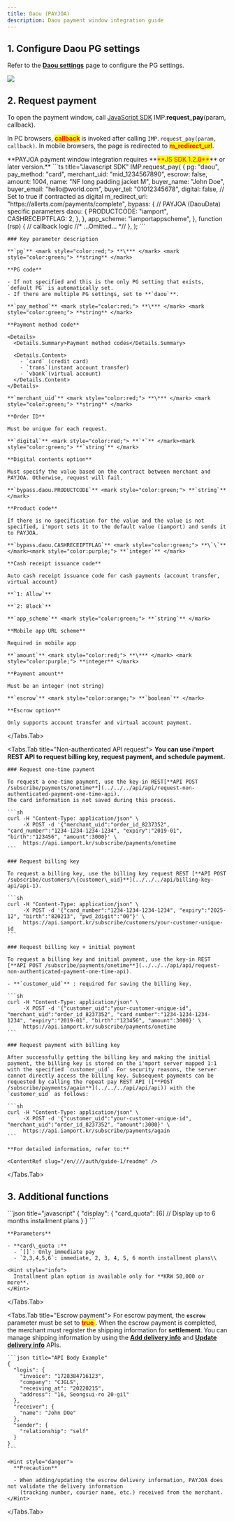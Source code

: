 ```yaml
---
title: Daou (PAYJOA)
description: Daou payment window integration guide
---
```



## 1. Configure Daou PG settings

Refer to the [**Daou settings**](../../../ready/2-pg/payment-gateway-settings/daou) page to
configure the PG settings.

![](</gitbook-assets/en/screenshot 2022-06-05 11.53.10.png>)

## 2. Request payment

To open the payment window, call [JavaScript SDK](../../../sdk/javascript-sdk/readme)
IMP.**request\_pay**(param, callback).

In PC browsers, <mark style="color:red;">**callback**</mark> is invoked after calling `IMP.request_pay(param, callback)`.
In mobile browsers, the page is redirected to <mark style="color:red;">**m\_redirect\_url**</mark>.

<Hint style="warning">
  **PAYJOA payment window integration requires **<mark style="color:red;">**JS SDK 1.2.0**</mark>** or later version.**
</Hint>

<Tabs>
  <Tabs.Tab title="Authenticated payment request">
    ```ts title="Javascript SDK"
    IMP.request_pay(
      {
        pg: "daou",
        pay_method: "card",
        merchant_uid: "mid_1234567890",
        escrow: false,
        amount: 1004,
        name: "NF long padding jacket M",
        buyer_name: "John Doe",
        buyer_email: "hello@world.com",
        buyer_tel: "01012345678",
        digital: false, // Set to true if contracted as digital
        m_redirect_url: "https://allerts.com/payments/complete",
        bypass: {
          // PAYJOA (DaouData) specific parameters
          daou: {
            PRODUCTCODE: "iamport",
            CASHRECEIPTFLAG: 2,
          },
        },
        app_scheme: "iamportappscheme",
      },
      function (rsp) {
        // callback logic
        //* ...Omitted... *//
      },
    );
    ```

    ### Key parameter description

    **`pg`** <mark style="color:red;"> **\*** </mark> <mark style="color:green;"> **string** </mark>

    **PG code**

    - If not specified and this is the only PG setting that exists, `default PG` is automatically set.
    - If there are multiple PG settings, set to **`daou`**.

    **`pay_method`** <mark style="color:red;"> **\*** </mark> <mark style="color:green;"> **string** </mark>

    **Payment method code**

    <Details>
      <Details.Summary>Payment method codes</Details.Summary>

      <Details.Content>
        - `card` (credit card)
        - `trans`(instant account transfer)
        - `vbank`(virtual account)
      </Details.Content>
    </Details>

    **`merchant_uid`** <mark style="color:red;"> **\*** </mark> <mark style="color:green;"> **string** </mark>

    **Order ID**

    Must be unique for each request.

    **`digital`** <mark style="color:red;"> **`*`** </mark><mark style="color:green;"> **`string`** </mark>

    **Digital contents option**

    Must specify the value based on the contract between merchant and PAYJOA. Otherwise, request will fail.

    **`bypass.daou.PRODUCTCODE`** <mark style="color:green;"> **`string`** </mark>

    **Product code**

    If there is no specification for the value and the value is not specified, i'mport sets it to the default value (iamport) and sends it to PAYJOA.

    **`bypass.daou.CASHRECEIPTFLAG`** <mark style="color:green;"> **\`\`** </mark><mark style="color:purple;"> **`integer`** </mark>

    **Cash receipt issuance code**

    Auto cash receipt issuance code for cash payments (account transfer, virtual account)

    **`1: Allow`**

    **`2: Block`**

    **`app_scheme`** <mark style="color:green;"> **`string`** </mark>

    **Mobile app URL scheme**

    Required in mobile app

    **`amount`** <mark style="color:red;"> **\*** </mark> <mark style="color:purple;"> **integer** </mark>

    **Payment amount**

    Must be an integer (not string)

    **`escrow`** <mark style="color:orange;"> **`boolean`** </mark>

    **Escrow option**

    Only supports account transfer and virtual account payment.
  </Tabs.Tab>

  <Tabs.Tab title="Non-authenticated API  request">
    **You can use i'mport REST API to request billing key, request payment, and schedule payment.**

    ### Request one-time payment

    To request a one-time payment, use the key-in REST[**API POST /subscribe/payments/onetime**](../../../api/api/request-non-authenticated-payment-one-time-api).
    The card information is not saved during this process.

    ```sh
    curl -H "Content-Type: application/json" \
         -X POST -d '{"merchant_uid":"order_id_8237352", "card_number":"1234-1234-1234-1234", "expiry":"2019-01", "birth":"123456", "amount":3000}' \
         https://api.iamport.kr/subscribe/payments/onetime
    ```

    ### Request billing key

    To request a billing key, use the billing key request REST [**API POST /subscribe/customers/\{customer\_uid}**](../../../api/billing-key-api/api-1).

    ```sh
    curl -H "Content-Type: application/json" \
         -X POST -d '{"card_number":"1234-1234-1234-1234", "expiry":"2025-12", "birth":"820213", "pwd_2digit":"00"}' \
         https://api.iamport.kr/subscribe/customers/your-customer-unique-id
    ```

    ### Request billing key + initial payment

    To request a billing key and initial payment, use the key-in REST [**API POST /subscribe/payments/onetime**](../../../api/api/request-non-authenticated-payment-one-time-api).

    - **`customer_uid`** : required for saving the billing key.

    ```sh
    curl -H "Content-Type: application/json" \
         -X POST -d '{"customer_uid":"your-customer-unique-id", "merchant_uid":"order_id_8237352", "card_number":"1234-1234-1234-1234", "expiry":"2019-01", "birth":"123456", "amount":3000}' \
         https://api.iamport.kr/subscribe/payments/onetime
    ```

    ### Request payment with billing key

    After successfully getting the billing key and making the initial payment, the billing key is stored on the i'mport server mapped 1:1 with the specified `customer_uid`. For security reasons, the server cannot directly access the billing key. Subsequent payments can be requested by calling the repeat pay REST API ([**POST /subscribe/payments/again**](../../../api/api/api)) with the `customer_uid` as follows:

    ```sh
    curl -H "Content-Type: application/json" \
         -X POST -d '{"customer_uid":"your-customer-unique-id", "merchant_uid":"order_id_8237352", "amount":3000}' \
         https://api.iamport.kr/subscribe/payments/again
    ```

    **For detailed information, refer to:**

    <ContentRef slug="/en////auth/guide-1/readme" />
  </Tabs.Tab>
</Tabs>

## 3. Additional functions

<Tabs>
  <Tabs.Tab title="Installment setting">
    ```json title="javascript"
    {
      "display": {
        "card_quota": [6] // Display up to 6 months installment plans
      }
    }
    ```

    **Parameters**

    - **card\_quota :**
      - `[]`: Only immediate pay
      - `2,3,4,5,6`: immediate, 2, 3, 4, 5, 6 month installment plans\\

    <Hint style="info">
      Installment plan option is available only for **KRW 50,000 or more**.
    </Hint>
  </Tabs.Tab>

  <Tabs.Tab title="Escrow payment">
    For escrow payment, the **`escrow`** parameter must be set to <mark style="color:red;"> **true** </mark>.
    When the escrow payment is completed, the merchant must register the shipping information for **settlement**.
    You can manage shipping information by using the [**Add delivery info**](../../../api/escrow-api/add-delivery-info-api)
    and [**Update delivery info**](../../../api/escrow-api/update-delivery-info-api) APIs.

    ```json title="API Body Example"
    {
      "logis": {
        "invoice": "1728384716123",
        "company": "CJGLS",
        "receiving_at": "20220215",
        "address": "16, Seongsui-ro 20-gil"
      },
      "receiver": {
        "name": "John DOe"
      },
      "sender": {
        "relationship": "self"
      }
    }
    ```

    <Hint style="danger">
      **Precaution**

      - When adding/updating the escrow delivery information, PAYJOA does not validate the delivery information
        (tracking number, courier name, etc.) received from the merchant.
    </Hint>
  </Tabs.Tab>
</Tabs>

